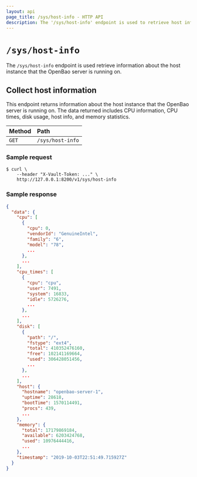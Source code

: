 ```yaml
---
layout: api
page_title: /sys/host-info - HTTP API
description: The '/sys/host-info' endpoint is used to retrieve host information
---
```


# `/sys/host-info`

The `/sys/host-info` endpoint is used retrieve information about the
host instance that the OpenBao server is running on.

## Collect host information

This endpoint returns information about the host instance that the OpenBao
server is running on. The data returned includes CPU information, CPU
times, disk usage, host info, and memory statistics.

| Method | Path             |
| :----- | :--------------- |
| `GET`  | `/sys/host-info` |

### Sample request

```shell-session
$ curl \
    --header "X-Vault-Token: ..." \
    http://127.0.0.1:8200/v1/sys/host-info
```

### Sample response

```json
{
  "data": {
    "cpu": [
      {
        "cpu": 0,
        "vendorId": "GenuineIntel",
        "family": "6",
        "model": "78",
        ...
      },
      ...
    ],
    "cpu_times": [
      {
        "cpu": "cpu",
        "user": 7491,
        "system": 16833,
        "idle": 5726276,
        ...
      },
      ...
    ],
    "disk": [
      {
        "path": "/",
        "fstype": "ext4",
        "total": 410352476160,
        "free": 102141169664,
        "used": 306428051456,
        ...
      },
      ...
    ],
    "host": {
      "hostname": "openbao-server-1",
      "uptime": 28618,
      "bootTime": 1570114491,
      "procs": 439,
      ...
    },
    "memory": {
      "total": 17179869184,
      "available": 6203424768,
      "used": 10976444416,
      ...
    },
    "timestamp": "2019-10-03T22:51:49.715927Z"
  }
}
```
